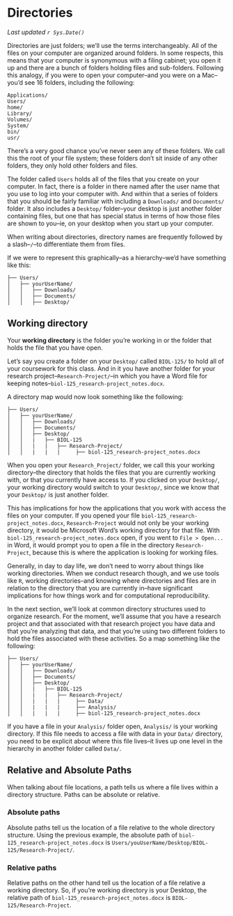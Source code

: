 # Directories

*Last updated `r Sys.Date()`*

Directories are just folders; we'll use the terms interchangeably. All of the files on your computer are organized around folders. In some respects, this means that your computer is synonymous with a filing cabinet; you open it up and there are a bunch of folders holding files and sub-folders. Following this analogy, if you were to open your computer--and you were on a Mac--you'd see 16 folders, including the following:

```
Applications/
Users/
home/
Library/
Volumes/
System/
bin/
usr/
```

There's a very good chance you've never seen any of these folders. We call this the root of your file system; these folders don't sit inside of any other folders, they only hold other folders and files.

The folder called `Users` holds all of the files that you create on your computer. In fact, there is a folder in there named after the user name that you use to log into your computer with. And within that a series of folders that you should be fairly familiar with including a `Downloads/` and `Documents/` folder. It also includes a `Desktop/` folder--your desktop is just another folder containing files, but one that has special status in terms of how those files are shown to you--ie, on your desktop when you start up your computer.

<div class = "note">
When writing about directories, directory names are frequently followed by a slash--`/`--to differentiate them from files.
</div>

If we were to represent this graphically--as a hierarchy--we'd have something like this:

```
├── Users/
│   ├── yourUserName/
│   │   ├── Downloads/
│   │   ├── Documents/
│   │   ├── Desktop/
```

## Working directory

Your **working directory** is the folder you're working in or the folder that holds the file that you have open.

Let's say you create a folder on your `Desktop/` called `BIOL-125/` to hold all of your coursework for this class. And in it you have another folder for your research project--`Research-Project/`--in which you have a Word file for keeping notes--`biol-125_research-project_notes.docx`.

A directory map would now look something like the following:

```
├── Users/
│   ├── yourUserName/
│   │   ├── Downloads/
│   │   ├── Documents/
│   │   ├── Desktop/
│   │   |   ├── BIOL-125
│   │   |   |   ├── Research-Project/
│   │   |   |   |     ├── biol-125_research-project_notes.docx
```

When you open your `Research_Project/` folder, we call this your working directory--the directory that holds the files that you are currently working with, or that you currently have access to. If you clicked on your `Desktop/`, your working directory would switch to your `Desktop/`, since we know that your `Desktop/` is just another folder.

This has implications for how the applications that you work with access the files on your computer. If you opened your file `biol-125_research-project_notes.docx`, `Research-Project` would not only be your working directory, it would be Microsoft Word's working directory for that file. With `biol-125_research-project_notes.docx` open, if you went to `File > Open...` in Word, it would prompt you to open a file in the directory `Research-Project`, because this is where the application is looking for working files.

Generally, in day to day life, we don't need to worry about things like working directories. When we conduct research though, and we use tools like `R`, working directories--and knowing where directories and files are in relation to the directory that you are currently in--have significant implications for how things work and for computational reproducibility.

In the next section, we'll look at common directory structures used to organize research. For the moment, we'll assume that you have a research project and that associated with that research project you have data and that you're analyzing that data, and that you're using two different folders to hold the files associated with these activities. So a map something like the following:

```
├── Users/
│   ├── yourUserName/
│   │   ├── Downloads/
│   │   ├── Documents/
│   │   ├── Desktop/
│   │   |   ├── BIOL-125
│   │   |   |   ├── Research-Project/
│   │   |   |   |     ├── Data/
│   │   |   |   |     ├── Analysis/
│   │   |   |   |     ├── biol-125_research-project_notes.docx
```

If you have a file in your `Analysis/` folder open, `Analysis/` is your working directory. If this file needs to access a file with data in your `Data/` directory, you need to be explicit about where this file lives--it lives up one level in the hierarchy in another folder called `Data/`.

## Relative and Absolute Paths

When talking about file locations, a path tells us where a file lives within a directory structure. Paths can be absolute or relative.

### Absolute paths {-}

Absolute paths tell us the location of a file relative to the whole directory structure. Using the previous example, the absolute path of `biol-125_research-project_notes.docx` is `Users/youUserName/Desktop/BIOL-125/Research-Project/`.

### Relative paths {-}

Relative paths on the other hand tell us the location of a file relative a working directory. So, if you're working directory is your Desktop, the relative path of `biol-125_research-project_notes.docx` is `BIOL-125/Research-Project`.